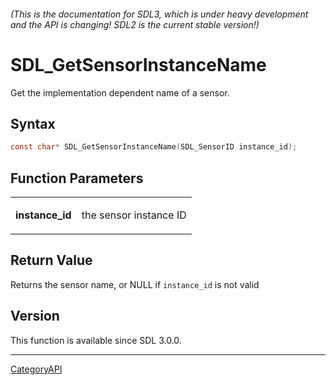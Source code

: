 ====== (This is the documentation for SDL3, which is under heavy development and the API is changing! SDL2 is the current stable version!) ======
= SDL_GetSensorInstanceName =

Get the implementation dependent name of a sensor.

== Syntax ==

<syntaxhighlight lang='c'>
const char* SDL_GetSensorInstanceName(SDL_SensorID instance_id);
</syntaxhighlight>

== Function Parameters ==

{|
|'''instance_id'''
|the sensor instance ID
|}

== Return Value ==

Returns the sensor name, or NULL if <code>instance_id</code> is not valid

== Version ==

This function is available since SDL 3.0.0.

----
[[CategoryAPI]]


